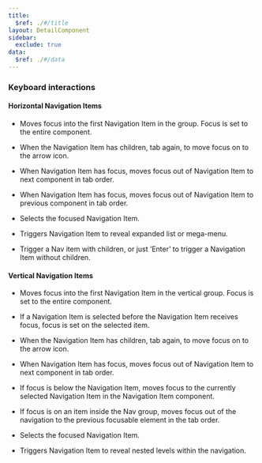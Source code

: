 ```yaml
---
title:
  $ref: ./#/title
layout: DetailComponent
sidebar:
  exclude: true
data:
  $ref: ./#/data
---
```


### Keyboard interactions

#### Horizontal Navigation Items

<KeyboardControls>
<KeyboardControl keyOrCombos="Tab">

- Moves focus into the first Navigation Item in the group. Focus is set to the entire component.

- When the Navigation Item has children, tab again, to move focus on to the arrow icon.

- When Navigation Item has focus, moves focus out of Navigation Item to next component in tab order.

</KeyboardControl>
<KeyboardControl keyOrCombos="Shift + Tab">

- When Navigation Item has focus, moves focus out of Navigation Item to previous component in tab order.

</KeyboardControl>
<KeyboardControl keyOrCombos="Enter / Space">

- Selects the focused Navigation Item.

- Triggers Navigation Item to reveal expanded list or mega-menu.

- Trigger a Nav item with children, or just ‘Enter’ to trigger a Navigation Item without children.
</KeyboardControl>
</KeyboardControls>

#### Vertical Navigation Items

<KeyboardControls>
<KeyboardControl keyOrCombos="Tab">

- Moves focus into the first Navigation Item in the vertical group. Focus is set to the entire component.

- If a Navigation Item is selected before the Navigation Item receives focus, focus is set on the selected item.

- When the Navigation Item has children, tab again, to move focus on to the arrow icon.

- When Navigation Item has focus, moves focus out of Navigation Item to next component in tab order.

</KeyboardControl>
<KeyboardControl keyOrCombos="Shift + Tab">

- If focus is below the Navigation Item, moves focus to the currently selected Navigation Item in the Navigation Item component.

- If focus is on an item inside the Nav group, moves focus out of the navigation to the previous focusable element in the tab order.

</KeyboardControl>
<KeyboardControl keyOrCombos="Enter / Space">

- Selects the focused Navigation Item.

- Triggers Navigation Item to reveal nested levels within the navigation.
</KeyboardControl>
</KeyboardControls>
